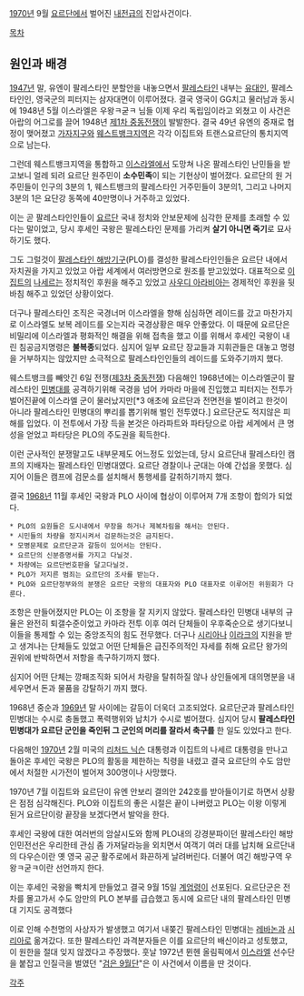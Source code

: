 [[1970년]] 9월 [[요르단]]에서 벌어진 [[내전]]급의 진압사건이다. 

[[목차]]
== 원인과 배경 ==
[[1947년]] 말, 유엔이 팔레스타인 분할안을 내놓으면서 [[팔레스타인]] 내부는 [[유대인]], 팔레스타인인, 영국군의 피터지는 삼자대면이 이루어졌다. 결국 영국이 GG치고 물러남과 동시에 1948년 5월 이스라엘은 우왕ㅋ굳ㅋ 님들 이제 우리 독립임이라고 외쳤고 이 사건은 아랍의 어그로를 끌어 1948년 [[제1차 중동전쟁]]이 발발한다. 결국 49년 유엔의 중재로 협정이 맺어졌고 [[가자지구]]와 [[웨스트뱅크]]지역은 각각 이집트와 트랜스요르단의 통치지역으로 남는다. 

그런데 웨스트뱅크지역을 통합하고 [[이스라엘]]에서 도망쳐 나온 팔레스타인 난민들을 받고보니 얼레 되려 요르단 원주민이 '''소수민족'''이 되는 기현상이 벌어졌다. 요르단의 원 거주민들이 인구의 3분의 1, 웨스트뱅크의 팔레스타인 거주민들이 3분의1, 그리고 나머지 3분의 1은 요단강 동쪽에 40만명이나 거주하고 있었다.

이는 곧 팔레스타인인들이 [[요르단]] 국내 정치와 안보문제에 심각한 문제를 초래할 수 있다는 말이었고, 당시 후세인 국왕은 팔레스타인 문제를 가리켜 '''살기 아니면 죽기'''로 묘사하기도 했다.  

그도 그럴것이 [[팔레스타인 해방기구]](PLO)를 결성한 팔레스타인인들은 요르단 내에서 자치권을 가지고 있었고 아랍 세계에서 여러방면으로 원조를 받고있었다. 대표적으로 [[이집트]]의 [[나세르]]는 정치적인 후원을 해주고 있었고 [[사우디 아라비아]]는 경제적인 후원을 뒷바침 해주고 있었던 상황이었다.

더구나 팔레스타인 조직은 국경너머 이스라엘을 향해 심심하면 레이드를 갔고 마찬가지로 이스라엘도 보복 레이드를 오는지라 국경상황은 매우 안좋았다. 이 때문에 요르단은 비밀리에 이스라엘과 평화적인 해결을 위해 접촉을 했고 이를 위해서 후세인 국왕이 내린 침공금지명령은 '''불복종'''되었다. 심지어 일부 요르단 장교들과 지휘관들은 대놓고 명령을 거부하지는 않았지만 소극적으로 팔레스타인인들의 레이드를 도와주기까지 했다. 

웨스트뱅크를 빼앗긴 6일 전쟁([[제3차 중동전쟁]]) 다음해인 1968년에는 이스라엘군이 팔레스타인 [[민병대]]를 공격하기위해 국경을 넘어 카마라 마을에 진입했고 피터지는 전투가 벌어진끝에 이스라엘 군이 물러났지만[*3 애초에 요르단과 전면전을 벌이려고 한것이 아니라 팔레스타인 민병대의 뿌리를 뽑기위해 벌인 전투였다.] 요르단군도 적지않은 피해를 입었다. 이 전투에서 가장 득을 본것은 아라파트와 파타당으로 아랍 세계에서 큰 명성을 얻었고 파타당은 PLO의 주도권을 획득한다. 

이런 군사적인 분쟁말고도 내부문제도 어느정도 있었는데, 당시 요르단내 팔레스타인 캠프의 지배자는 팔레스타인 민병대였다. 요르단 경찰이나 군대는 아예 간섭을 못했다. 심지어 이들은 캠프에 검문소를 설치해서 통행세를 갈취하기까지 했다. 

결국 [[1968년]] 11월 후세인 국왕과 PLO 사이에 협상이 이루어져 7개 조항이 합의가 되었다. 

 * PLO의 요원들은 도시내에서 무장을 하거나 제복차림을 해서는 안된다.
 * 시민들의 차량을 정지시켜서 검문하는것은 금지된다. 
 * 모병문제로 요르단군과 갈등이 있어서는 안된다. 
 * 요르단의 신분증명서를 가지고 다닐것.
 * 차량에는 요르단번호판을 달고다닐것.
 * PLO가 저지른 범죄는 요르단의 조사를 받는다.
 * PLO와 요르단정부와의 분쟁은 요르단 국왕의 대표자와 PLO 대표자로 이루어진 위원회가 다룬다. 

조항은 만들어졌지만 PLO는 이 조항을 잘 지키지 않았다. 팔레스타인 민병대 내부의 규율은 완전히 퇴갤수준이었고 카마라 전투 이후 여러 단체들이 우후죽순으로 생기다보니 이들을 통제할 수 있는 중앙조직의 힘도 전무했다. 더구나 [[시리아]]나 [[이라크]]의 지원을 받고 생겨나는 단체들도 있었고 어떤 단체들은 급진주의적인 자세를 취해 요르단 왕가의 권위에 반박하면서 저항을 촉구하기까지 했다. 

심지어 어떤 단체는 깡패조직화 되어서 차량을 탈취하질 않나 상인들에게 대의명분을 내세우면서 돈과 물품을 강탈하기 까지 했다.

1968년 중순과 [[1969년]] 말 사이에는 갈등이 더욱더 고조되었다. 요르단군과 팔레스타인 민병대는 수시로 충돌했고 폭력행위와 납치가 수시로 벌어졌다. 
심지어 당시 '''팔레스타인 민병대가 요르단 군인을 죽인뒤 그 군인의 머리를 잘라서 축구를''' 한 일도 있었다고 한다.

다음해인 [[1970년]] 2월 미국의 [[리처드 닉슨]] 대통령과 이집트의 나세르 대통령을 만나고 돌아온 후세인 국왕은 PLO의 활동을 제한하는 칙령을 내렸고 결국 요르단의 수도 암만에서 처절한 시가전이 벌어져 300명이나 사망했다. 

1970년 7월 이집트와 요르단이 유엔 안보리 결의안 242호를 받아들이기로 하면서 상황은 점점 심각해진다. PLO와 이집트의 좋은 시절은 끝이 나버렸고 PLO는 이왕 이렇게 된거 요르단이랑 끝장을 보겠다면서 발악을 한다. 

후세인 국왕에 대한 여러번의 암살시도와 함께 PLO내의 강경분파이던 팔레스타인 해방인민전선은 우리한테 관심 좀 가져달라능을 외치면서 여객기 여러 대를 납치해 요르단내의 다우슨이란 옛 영국 공군 활주로에서 화끈하게 날려버린다. 더불어 여긴 해방구역 우왕ㅋ굳ㅋ이란 선언까지 한다.

이는 후세인 국왕을 빡치게 만들었고 결국  9월 15일 [[계엄령]]이 선포된다. 요르단군은 전차를 몰고가서 수도 암만의 PLO 본부를 급습했고 동시에 요르단 내의 팔레스타인 민병대 기지도 공격했다 

이로 인해 수천명의 사상자가 발생했고 여기서 내쫒긴 팔레스타인 민병대는 [[레바논]]과 [[시리아]]로 옮겨갔다. 또한 팔레스타인 과격분자들은 이를 요르단의 배신이라고 성토했고, 이 원한을 절대 잊지 않겠다고 주장했다. 훗날 1972년 뮌헨 올림픽에서 [[이스라엘]] 선수단을 붙잡고 인질극을 벌였던 "[[검은 9월단]]"은 이 사건에서 이름을 딴 것이다.

[[각주]]
